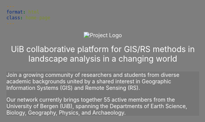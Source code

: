 ```yaml
---
format: html
class: home-page
---
```


<head>
  <style>
    body {
      background-image: url('img/background.png'); /* Path to your image */
      background-size: cover; /* Ensure the image covers the whole screen */
      background-position: center center; /* Center the image */
      background-attachment: fixed; /* Fix the background when scrolling */
      color: white; /* Optional: Change text color to contrast with the image */
    }
    body::before {
      content: '';
      position: fixed;
      top: 0;
      left: 0;
      right: 0;
      bottom: 0;
      background: rgba(0, 0, 0, 0.5); /* Dark overlay with 50% opacity */
      z-index: -1; /* Make sure the overlay is behind the text and content */
    }
  </style>
</head>

<div style="text-align: center;">
  <img src="https://github.com/ac-lima/UiBseminarseries/raw/main/img/proj.png" alt="Project Logo" style="max-width: 50%; height: auto; object-fit: contain;">
  <p style="margin-top: 1rem; font-size: 1.5em; color: inherit;">
    UiB collaborative platform for GIS/RS methods in landscape analysis in a changing world
  </p>
</div>

<div class="card mb-3 p-3 border rounded shadow-sm text-white"
  style="background-color: rgba(0, 0, 0, 0.06); border-color: transparent;">
<p>Join a growing community of researchers and students from diverse academic backgrounds united by a shared interest in Geographic Information Systems (GIS) and Remote Sensing (RS).

Our network currently brings together 55 active members from the University of Bergen (UiB), spanning the Departments of Earth Science, Biology, Geography, Physics, and Archaeology.</p>
</div>